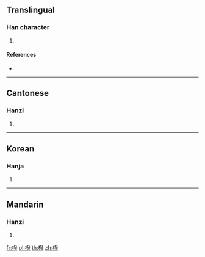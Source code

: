 {{character info/new}}
==Translingual==

===Han character===
{{Han char|rn=75|rad=木|as=12|sn=16|four=|canj=DNOE|ids=⿰木發}}

# {{defn|Han|sort=木12}}

====References====
* {{Han ref|kx=0552.120|dkj=15508|dj=0941.040|hdz=21297.060|uh=6A43|ud=27203}}

----

==Cantonese==

===Hanzi===
{{yue-hanzi|jyut=[[fat6]]|y=fat6}}

# {{defn|lang=yue|sort=木12}}

----

==Korean==

===Hanja===
{{ko-hanja|hangeul=벌|eumhun=|rv=beol|mr=pŏl|y=pel}}

# {{defn|lang=ko|sort=木12}}

----

==Mandarin==

===Hanzi===
{{cmn-hanzi|pin=[[fá]] ([[fa2]])|wg=fa<sup>2</sup>}}

# {{defn|lang=cmn|sort=木12}}

[[fr:橃]]
[[pl:橃]]
[[th:橃]]
[[zh:橃]]